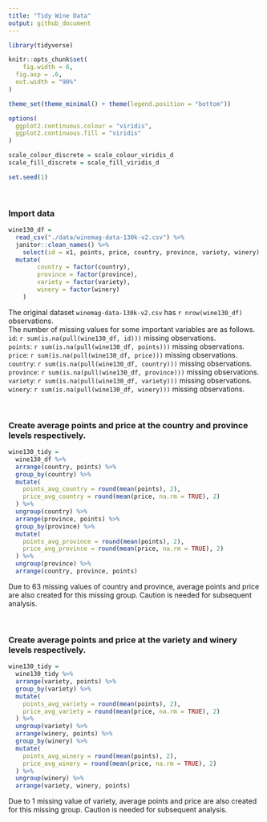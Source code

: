 ```yaml
---
title: "Tidy Wine Data"
output: github_document
---
```


```r
library(tidyverse)

knitr::opts_chunk$set(
	fig.width = 6, 
  fig.asp = .6,
  out.width = "90%"
)

theme_set(theme_minimal() + theme(legend.position = "bottom"))

options(
  ggplot2.continuous.colour = "viridis",
  ggplot2.continuous.fill = "viridis"
)

scale_colour_discrete = scale_colour_viridis_d
scale_fill_discrete = scale_fill_viridis_d

set.seed(1)
```

<br/>

### Import data

```r
wine130_df = 
  read_csv("./data/winemag-data-130k-v2.csv") %>% 
  janitor::clean_names() %>% 
	select(id = x1, points, price, country, province, variety, winery) %>% 
  mutate(
		country = factor(country),
		province = factor(province),
		variety = factor(variety),
		winery = factor(winery)		
	)  
```

The original dataset `winemag-data-130k-v2.csv` has `r nrow(wine130_df)` observations. <br/>
The number of missing values for some important variables are as follows. <br/>
`id`: `r sum(is.na(pull(wine130_df, id)))` missing observations. <br/>
`points`: `r sum(is.na(pull(wine130_df, points)))` missing observations. <br/>
`price`: `r sum(is.na(pull(wine130_df, price)))` missing observations. <br/>
`country`: `r sum(is.na(pull(wine130_df, country)))` missing observations. <br/>
`province`: `r sum(is.na(pull(wine130_df, province)))` missing observations. <br/>
`variety`: `r sum(is.na(pull(wine130_df, variety)))` missing observations. <br/>
`winery`: `r sum(is.na(pull(wine130_df, winery)))` missing observations. <br/>

<br/>
 
### Create average points and price at the country and province levels respectively.

```r
wine130_tidy =
  wine130_df %>% 
  arrange(country, points) %>% 
  group_by(country) %>% 
  mutate(
    points_avg_country = round(mean(points), 2),
    price_avg_country = round(mean(price, na.rm = TRUE), 2)
  ) %>% 
  ungroup(country) %>% 
  arrange(province, points) %>% 
  group_by(province) %>% 
  mutate(
    points_avg_province = round(mean(points), 2),
    price_avg_province = round(mean(price, na.rm = TRUE), 2)
  ) %>% 
  ungroup(province) %>%  
  arrange(country, province, points)
```

Due to 63 missing values of country and province, average points and price are also created for this missing group. Caution is needed for subsequent analysis.

<br/>

### Create average points and price at the variety and winery levels respectively.

```r
wine130_tidy =
  wine130_tidy %>% 
  arrange(variety, points) %>% 
  group_by(variety) %>% 
  mutate(
    points_avg_variety = round(mean(points), 2),
    price_avg_variety = round(mean(price, na.rm = TRUE), 2)
  ) %>% 
  ungroup(variety) %>% 
  arrange(winery, points) %>% 
  group_by(winery) %>% 
  mutate(
    points_avg_winery = round(mean(points), 2),
    price_avg_winery = round(mean(price, na.rm = TRUE), 2)
  ) %>% 
  ungroup(winery) %>%    
  arrange(variety, winery, points)
```

Due to 1 missing value of variety, average points and price are also created for this missing group. Caution is needed for subsequent analysis.


